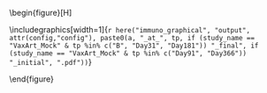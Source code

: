 \begin{figure}[H]
\center

\includegraphics[width=1\textwidth]{`r here("immuno_graphical", "output", attr(config,"config"), paste0(a, "_at_", tp, if (study_name == "VaxArt_Mock" & tp %in% c("B", "Day31", "Day181")) "_final", if (study_name == "VaxArt_Mock" & tp %in% c("Day91", "Day366")) "_initial", ".pdf"))`}

\caption{`r if (study_name!="VaxArt_Mock") paste0("Distribution of ", gsub("_", " ", a), " at ", tpLabel, immuno_postfix_label)                  else if (tp == "B") paste0("\\\\Figure 10. Violin boxplots of ", ifelse(grepl("IgG", a), paste0("bAb-IgG Spike and bAb-IgG Nucleocapsid concentrations "), ifelse(grepl("pseudoneutid50", a), "PsV nAb ID50 markers ", ifelse(a == "T4", "CD4+ T-cell markers ", "CD8+ T-cell markers "))), specimen_type, ". ",  ifelse(grepl("IgG", a), "Panels (A)-(I) show data for Spike antigens Index, Delta AY.4, BA.5, BA.2.86, XBB.1.5, JN.1, KP.2, KP.3, LB.1; Panel (J) for Nucleocapsid antigen Index. ", ifelse(grepl("pseudoneutid50", a),  "Panels (A)-(C) show data for Antigens Reference, KP.2, XBB.1.5.", "")), "Violin boxplots contain interior box plots with upper and lower horizontal edges the 25th and 75th percentiles of antibody level and middle line the 50th percentile, and vertical bars the distance from the 25th (or 75th) percentile of antibody level and the minimum (or maximum) antibody level within the 25th (or 75th) percentile of antibody level minus (or plus) 1.5 times the interquartile range. Each side shows a rotated probability density (estimated by a kernel density estimator with a default Gaussian kernel) of the data ", cohort_name, ifelse(grepl("IgG", a), "AU, Arbitrary Units. bAb, binding antibodies. N, Nucleocapsid protein. ", ifelse(grepl("pseudoneutid50", a), "nAb, neutralizing antibody. ", "")), if (!grepl("T4|T8", a)) "LLOQ, lower limit of quantitation. ULOQ, upper limit of quantitation. ")               else if (tp != "B") paste0("\\\\Figure 11. Violin boxplots of ", ifelse(grepl("IgG", a), paste0("bAb-IgG Spike and bAb-IgG Nucleocapsid concentrations "), ifelse(grepl("pseudoneutid50", a), "PsV nAb ID50 markers ", ifelse(a == "T4", "CD4+ T-cell markers ", "CD8+ T-cell markers "))), specimen_type, ", for the Investigational Vaccine arm (blue points) and the Comparator Vaccine arm (green points). ",  ifelse(grepl("IgG", a), "Panels (A)-(I) show data for Spike antigens Index, Delta AY.4, BA.5, BA.2.86, XBB.1.5, JN.1, KP.2, KP.3, LB.1; Panel (J) for Nucleocapsid antigen Index. ", ifelse(grepl("pseudoneutid50", a),  "Panels (A)-(C) show data for Antigens Reference, KP.2, XBB.1.5. ", "")), "Violin boxplots contain interior box plots with upper and lower horizontal edges the 25th and 75th percentiles of antibody level and middle line the 50th percentile, and vertical bars the distance from the 25th (or 75th) percentile of antibody level and the minimum (or maximum) antibody level within the 25th (or 75th) percentile of antibody level minus (or plus) 1.5 times the interquartile range. Each side shows a rotated probability density (estimated by a kernel density estimator with a default Gaussian kernel) of the data ",  cohort_name, ifelse(grepl("IgG", a), "AU, Arbitrary Units. bAb, binding antibodies. N, Nucleocapsid protein. ", ifelse(grepl("pseudoneutid50", a), "nAb, neutralizing antibody. ", "")), if (!grepl("T4|T8", a)) "LLOQ, lower limit of quantitation. ULOQ, upper limit of quantitation. ")`}

\end{figure}

\hphantom{Random text to appease the latex god}
